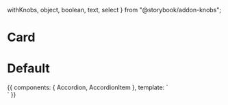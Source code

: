   withKnobs,
  object,
  boolean,
  text,
  select
} from "@storybook/addon-knobs";

<Meta title="Components/Accordion" />

# Card

<Props of={Accordion} />

# Default

<Preview>
  <Story name="Default">
    {{
      components: {
        Accordion,
        AccordionItem
      },
      template: `
        <div class="m-16 font-lato">
          <accordion>
            <accordion-item>
              <template slot="accordion-trigger">
                <h3>Item 1</h3>
              </template>
              <template slot="accordion-content">
                <span>Lorem ipsum dolor sit amet, consectetur adipiscing elit, sed do eiusmod tempor incididunt ut labore et dolore magna aliqua. Ut enim ad minim veniam, quis nostrud exercitation ullamco laboris nisi ut aliquip ex ea commodo consequat.</span>
              </template>
            </accordion-item>
          </accordion>
          <accordion>
            <accordion-item>
              <template slot="accordion-trigger">
                <h3>Item 2</h3>
              </template>
              <template slot="accordion-content">
                <span>Lorem ipsum dolor sit amet, consectetur adipiscing elit, sed do eiusmod tempor incididunt ut labore et dolore magna aliqua. Ut enim ad minim veniam, quis nostrud exercitation ullamco laboris nisi ut aliquip ex ea commodo consequat.</span>
              </template>
            </accordion-item>
          </accordion>
          <accordion>
            <accordion-item>
              <template slot="accordion-trigger">
                <h3>Item 3</h3>
              </template>
              <template slot="accordion-content">
                <span>Lorem ipsum dolor sit amet, consectetur adipiscing elit, sed do eiusmod tempor incididunt ut labore et dolore magna aliqua. Ut enim ad minim veniam, quis nostrud exercitation ullamco laboris nisi ut aliquip ex ea commodo consequat.</span>
              </template>
            </accordion-item>
          </accordion>
        </div>
      `
    }}
  </Story>
</Preview>
